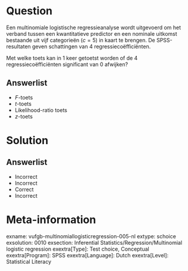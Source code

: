 Question
========

Een multinomiale logistische regressieanalyse wordt uitgevoerd om het verband tussen een kwantitatieve predictor en een nominale uitkomst bestaande uit vijf categorieën ($c = 5$) in kaart te brengen. De SPSS-resultaten geven schattingen van 4 regressiecoëfficiënten.

Met welke toets kan in 1 keer getoetst worden of de 4 regressiecoëfficiënten significant van 0 afwijken?
  
Answerlist
----------
* *F*-toets
* *t*-toets
* Likelihood-ratio toets
* *z*-toets

Solution
========

Answerlist
----------
* Incorrect
* Incorrect
* Correct
* Incorrect

Meta-information
================
exname: vufgb-multinomiallogisticregression-005-nl
extype: schoice
exsolution: 0010
exsection: Inferential Statistics/Regression/Multinomial logistic regression
exextra[Type]: Test choice, Conceptual
exextra[Program]: SPSS
exextra[Language]: Dutch
exextra[Level]: Statistical Literacy